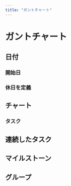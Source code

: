 ```yaml
---
title: "ガントチャート"
---
```


# ガントチャート

## 日付
### 開始日
<Editor
placeholder="
Project starts the 2023/4/1"
imgPath="/cheatSheetsImg/gantt/開始日.png"
/>
### 休日を定義
<Editor
placeholder="
saturday are closed 
 sunday are closed 
 2023/4/10 is closed"
/>

## チャート
### タスク
<Editor
placeholder="
[タスクA] lasts 3 days"
imgPath="/cheatSheetsImg/gantt/タスクA.png"
/>
<Editor
placeholder="
[タスクA] lasts 3 days and is colored in Fuchsia/FireBrick"
imgPath="/cheatSheetsImg/gantt/タスクAカラー.png"
/>


## 連続したタスク
<Editor
placeholder="
[タスクA] lasts 3 days 
 [タスクB] lasts 2 days and is colored in Fuchsia/FireBrick 
 [タスクB] starts at [タスクA]'s end"
imgPath="/cheatSheetsImg/gantt/期間.png"
/>
<Editor
placeholder="
[タスクA] lasts 3 days 
 [タスクB] lasts 2 days and is colored in Fuchsia/FireBrick 
 [タスクB] starts 3 day after [タスクA]'s end"
imgPath="/cheatSheetsImg/gantt/期間after.png"
/>


## マイルストーン
<Editor
placeholder="
[タスクA] lasts 3 days 
 [タスクB] lasts 2 days and is colored in Fuchsia/FireBrick 
 [終了] happens at [タスクA]'s end 
 [タスクB] starts at [タスクA]'s end"
imgPath="/cheatSheetsImg/gantt/マイルストーン.png"
/>

## グループ
<Editor
placeholder="
[タスクA] lasts 3 days 
  -- Step 2 -- 
 [タスクB] lasts 2 days and is colored in Fuchsia/FireBrick 
 [タスクB] starts at [タスクA]'s end"
imgPath="/cheatSheetsImg/gantt/グループ.png"
/>
